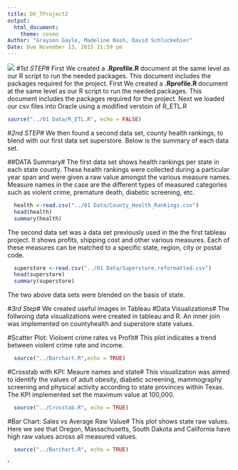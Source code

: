 ```yaml
---
title: DV_TProject2 
output: 
  html_document:
    theme: cosmo
Author: "Grayson Gayle, Madeline Nash, David Schluckebier"
Date: Due November 13, 2015 11:59 pm
---
```


![](http://www.spikeybits.com/wp-content/uploads/2015/02/Money.jpeg)
#*1st STEP*#
First We created a **.Rprofile.R ** document at the same level as our R script to run the needed packages. This document includes the packages required for the project. First We created a **.Rprofile.R ** document at the same level as our R script to run the needed packages. This document includes the packages required for the project. Next we loaded our csv files into Oracle using a modified verstoin of R_ETL.R

```r
source("../01 Data/R_ETL.R", echo = FALSE)
``` 


#*2nd STEP*#
We then found a second data set, county health rankings, to blend with our first data set superstore. Below is the summary of each data set.

##DATA Summary#
The first data set shows health rankings per state in each state county. These health rankings were collected during a particular year span and were given a raw value amongst the various measure names. Measure names in the case are the different types of measured categories such as violent crime, premature death, diabetic screening, etc. 
```r
  health <-read.csv("../01 Data/County_Health_Rankings.csv")
  head(health)
  summary(health)
``` 

The second data set was a data set previously used in the the first tableau project. It shows profits, shipping cost and other various measures. Each of these measures can be matched to a specific state, region, city or postal code. 
```r
  superstore <-read.csv("../01 Data/Superstore.reformatted.csv")
  head(superstore)
  summary(superstore)
``` 

The two above data sets were blended on the basis of state. 

#*3rd Step*#
We created useful images in Tableau
#Data Visualizations#
The follwoing data visualizations were created in tableau and R. An inner join was implemented on countyhealth and superstore state values.

#Scatter Plot: Violoent crime rates vs Profit#
This plot indicates a trend between violent crime rate and income.
```r
  source("../Barchart.R",echo = TRUE)
``` 

#Crosstab with KPI: Meaure names and state#
This visualization was aimed to identify the values of adult obesity, diabetic screening, mammography screening and physical activity according to state provinces within Texas. The KPI implemented set the maximum value at 100,000.

```r
  source("../Crosstab.R", echo = TRUE)
``` 

#Bar Chart: Sales vs Average Raw Value#
This plot shows state raw values. Here we see that Oregon, Massachusetts, South Dakota and California have high raw values across all measured values.
```r
  source("../Barchart.R", echo = TRUE)
``` 
'